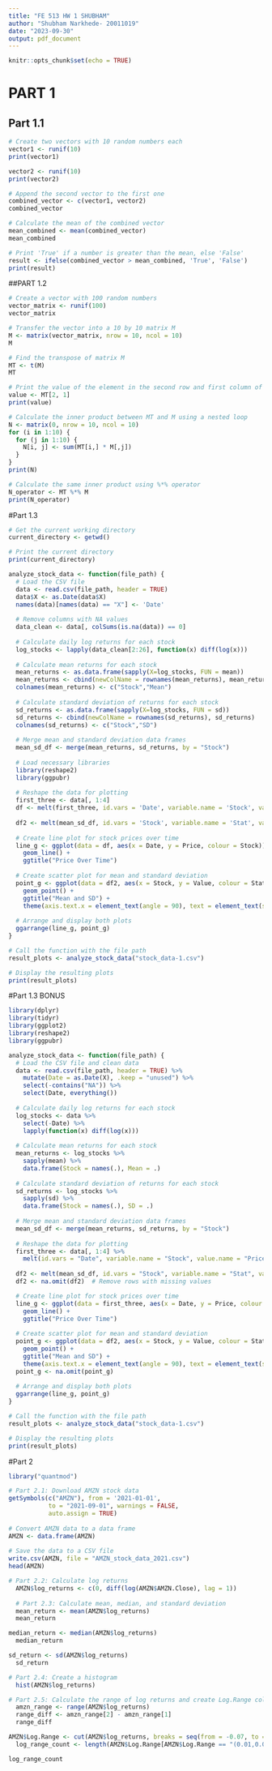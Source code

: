 ```yaml
---
title: "FE 513 HW 1 SHUBHAM"
author: "Shubham Narkhede- 20011019"
date: "2023-09-30"
output: pdf_document
---
```


```r
knitr::opts_chunk$set(echo = TRUE)
```

# PART 1

## Part 1.1

```r
# Create two vectors with 10 random numbers each
vector1 <- runif(10)
print(vector1)
```

```r
vector2 <- runif(10)
print(vector2)
```

```r
# Append the second vector to the first one
combined_vector <- c(vector1, vector2)
combined_vector
```

```r
# Calculate the mean of the combined vector
mean_combined <- mean(combined_vector)
mean_combined
```

```r
# Print 'True' if a number is greater than the mean, else 'False'
result <- ifelse(combined_vector > mean_combined, 'True', 'False')
print(result)
```

##PART 1.2

```r
# Create a vector with 100 random numbers
vector_matrix <- runif(100)
vector_matrix
```

```r
# Transfer the vector into a 10 by 10 matrix M
M <- matrix(vector_matrix, nrow = 10, ncol = 10)
M
```

```r
# Find the transpose of matrix M
MT <- t(M)
MT
```

```r
# Print the value of the element in the second row and first column of MT
value <- MT[2, 1]
print(value)
```

```r
# Calculate the inner product between MT and M using a nested loop
N <- matrix(0, nrow = 10, ncol = 10)
for (i in 1:10) {
  for (j in 1:10) {
    N[i, j] <- sum(MT[i,] * M[,j])
  }
}
print(N)
```

```r
# Calculate the same inner product using %*% operator
N_operator <- MT %*% M
print(N_operator)

```

#Part 1.3

```r
# Get the current working directory
current_directory <- getwd()

# Print the current directory
print(current_directory)
```

```r
analyze_stock_data <- function(file_path) {
  # Load the CSV file 
  data <- read.csv(file_path, header = TRUE)
  data$X <- as.Date(data$X)
  names(data)[names(data) == "X"] <- 'Date'
  
  # Remove columns with NA values
  data_clean <- data[, colSums(is.na(data)) == 0]
  
  # Calculate daily log returns for each stock
  log_stocks <- lapply(data_clean[2:26], function(x) diff(log(x)))
  
  # Calculate mean returns for each stock
  mean_returns <- as.data.frame(sapply(X=log_stocks, FUN = mean))
  mean_returns <- cbind(newColName = rownames(mean_returns), mean_returns)
  colnames(mean_returns) <- c("Stock","Mean")
  
  # Calculate standard deviation of returns for each stock
  sd_returns <- as.data.frame(sapply(X=log_stocks, FUN = sd))
  sd_returns <- cbind(newColName = rownames(sd_returns), sd_returns)
  colnames(sd_returns) <- c("Stock","SD")
  
  # Merge mean and standard deviation data frames
  mean_sd_df <- merge(mean_returns, sd_returns, by = "Stock")
  
  # Load necessary libraries
  library(reshape2)
  library(ggpubr)
  
  # Reshape the data for plotting
  first_three <- data[, 1:4]
  df <- melt(first_three, id.vars = 'Date', variable.name = 'Stock', value.name = "Price")
  
  df2 <- melt(mean_sd_df, id.vars = 'Stock', variable.name = 'Stat', value.name = "Value")
  
  # Create line plot for stock prices over time
  line_g <- ggplot(data = df, aes(x = Date, y = Price, colour = Stock)) +
    geom_line() +
    ggtitle("Price Over Time")
  
  # Create scatter plot for mean and standard deviation
  point_g <- ggplot(data = df2, aes(x = Stock, y = Value, colour = Stat)) +
    geom_point() +
    ggtitle("Mean and SD") +
    theme(axis.text.x = element_text(angle = 90), text = element_text(size = 7))
  
  # Arrange and display both plots
  ggarrange(line_g, point_g)
}

# Call the function with the file path
result_plots <- analyze_stock_data("stock_data-1.csv")

# Display the resulting plots
print(result_plots)

```

#Part 1.3 BONUS

```r
library(dplyr)
library(tidyr)
library(ggplot2)
library(reshape2)
library(ggpubr)

analyze_stock_data <- function(file_path) {
  # Load the CSV file and clean data
  data <- read.csv(file_path, header = TRUE) %>%
    mutate(Date = as.Date(X), .keep = "unused") %>%
    select(-contains("NA")) %>%
    select(Date, everything())
  
  # Calculate daily log returns for each stock
  log_stocks <- data %>%
    select(-Date) %>%
    lapply(function(x) diff(log(x)))
  
  # Calculate mean returns for each stock
  mean_returns <- log_stocks %>%
    sapply(mean) %>%
    data.frame(Stock = names(.), Mean = .)
  
  # Calculate standard deviation of returns for each stock
  sd_returns <- log_stocks %>%
    sapply(sd) %>%
    data.frame(Stock = names(.), SD = .)
  
  # Merge mean and standard deviation data frames
  mean_sd_df <- merge(mean_returns, sd_returns, by = "Stock")
  
  # Reshape the data for plotting
  first_three <- data[, 1:4] %>%
    melt(id.vars = "Date", variable.name = "Stock", value.name = "Price")
  
  df2 <- melt(mean_sd_df, id.vars = "Stock", variable.name = "Stat", value.name = "Value")
  df2 <- na.omit(df2)  # Remove rows with missing values

  # Create line plot for stock prices over time
  line_g <- ggplot(data = first_three, aes(x = Date, y = Price, colour = Stock)) +
    geom_line() +
    ggtitle("Price Over Time")
  
  # Create scatter plot for mean and standard deviation
  point_g <- ggplot(data = df2, aes(x = Stock, y = Value, colour = Stat)) +
    geom_point() +
    ggtitle("Mean and SD") +
    theme(axis.text.x = element_text(angle = 90), text = element_text(size = 7))
  point_g <- na.omit(point_g) 
  
  # Arrange and display both plots
  ggarrange(line_g, point_g)
}

# Call the function with the file path
result_plots <- analyze_stock_data("stock_data-1.csv")

# Display the resulting plots
print(result_plots)

```

#Part 2

```r
library("quantmod")

# Part 2.1: Download AMZN stock data
getSymbols(c("AMZN"), from = '2021-01-01',
           to = "2021-09-01", warnings = FALSE,
           auto.assign = TRUE)
  
# Convert AMZN data to a data frame
AMZN <- data.frame(AMZN)
  
# Save the data to a CSV file
write.csv(AMZN, file = "AMZN_stock_data_2021.csv")
head(AMZN)
```

```r
# Part 2.2: Calculate log returns
  AMZN$log_returns <- c(0, diff(log(AMZN$AMZN.Close), lag = 1))
  
  # Part 2.3: Calculate mean, median, and standard deviation
  mean_return <- mean(AMZN$log_returns)
  mean_return
```

```r
median_return <- median(AMZN$log_returns)
  median_return
```

```r
sd_return <- sd(AMZN$log_returns)
  sd_return
```

```r
# Part 2.4: Create a histogram
  hist(AMZN$log_returns)
```

```r
# Part 2.5: Calculate the range of log returns and create Log.Range column
  amzn_range <- range(AMZN$log_returns)
  range_diff <- amzn_range[2] - amzn_range[1]
  range_diff
```

```r
AMZN$Log.Range <- cut(AMZN$log_returns, breaks = seq(from = -0.07, to = 0.05, by = 0.005))
  log_range_count <- length(AMZN$Log.Range[AMZN$Log.Range == "(0.01,0.015]"])

log_range_count

```

